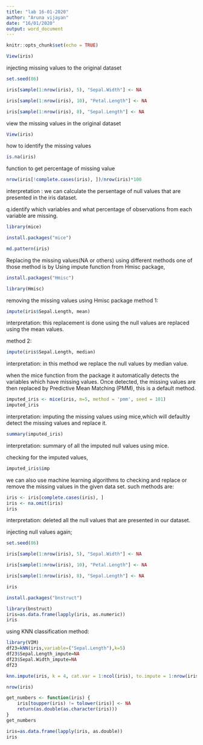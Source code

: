 ---
title: "lab 16-01-2020"
author: "Aruna vijayan"
date: "16/01/2020"
output: word_document
---

```{r setup, include=FALSE}
knitr::opts_chunk$set(echo = TRUE)
```



```{r}
View(iris)
```

injecting missing values to the original dataset
```{r}
set.seed(86)

iris[sample(1:nrow(iris), 5), "Sepal.Width"] <- NA

iris[sample(1:nrow(iris), 10), "Petal.Length"] <- NA

iris[sample(1:nrow(iris), 8), "Sepal.Length"] <- NA
```

view the missing values in the original dataset
```{r}
View(iris)
```
how to identify the missing values
```{r}
is.na(iris)
```
function to get percentage of missing value
```{r}
nrow(iris[!complete.cases(iris), ])/nrow(iris)*100
```
interpretation :
we can calculate the persentage of null values that are presented in the iris dataset.

q.identify which variables and what percentage of observations from
each variable are missing.
```{r}
library(mice)
```
```{r}
install.packages("mice")
```
```{r}
md.pattern(iris)
```





Replacing the missing values(NA or others) using different methods 
one of those method is by Using impute function from Hmisc package,
```{r}
install.packages("Hmisc")
```
```{r}
library(Hmisc)
```

removing the missing values using Hmisc package
method 1:

```{r}
impute(iris$Sepal.Length, mean)
```
interpretation: this replacement is done using the null values are replaced using the mean values.

method 2:

```{r}
impute(iris$Sepal.Length, median)
```
interpretation:
in this method we replace the null values by median value.

when the mice function from the package it automatically detects the variables which have missing values.
Once detected, the missing values are then replaced by Predictive Mean Matching (PMM), this is a default method.
```{r}
imputed_iris <- mice(iris, m=5, method = 'pmm', seed = 101)
imputed_iris
```
interpretation:
imputing the missing values using mice,which will defaultly detect the missing values and replace it.
```{r}
summary(imputed_iris)
```
interpretation:
summary of all the imputed null values using mice.

checking for the imputed values,
```{r}
imputed_iris$imp
```

we can also use machine learning algorithms to checking and replace or remove the missing values in the given data set.
such methods are:

```{r}
iris <- iris[complete.cases(iris), ]
iris <- na.omit(iris)
iris
```
interpretation: deleted all the null values that are presented in our dataset.

injecting null values again;

```{r}
set.seed(86)

iris[sample(1:nrow(iris), 5), "Sepal.Width"] <- NA

iris[sample(1:nrow(iris), 10), "Petal.Length"] <- NA

iris[sample(1:nrow(iris), 8), "Sepal.Length"] <- NA

iris
```

```{r}
install.packages("bnstruct")
```

```{r}
library(bnstruct)
iris=as.data.frame(lapply(iris, as.numeric))
iris
```
using KNN classification method:
```{r}
library(VIM)
df23=kNN(iris,variable=("Sepal.Length"),k=5)
df23$Sepal.Length_impute=NA
df23$Sepal.Width_impute=NA
df23
```
```{r}
knn.impute(iris, k = 4, cat.var = 1:ncol(iris), to.impute = 1:nrow(iris), using = 1:nrow(iris))
```
```{r}
nrow(iris)
```
```{r}
get_numbers <- function(iris) {
    iris[toupper(iris) != tolower(iris)] <- NA
    return(as.double(as.character(iris)))
}
get_numbers
```
```{r}
iris=as.data.frame(lapply(iris, as.double))
iris
```

